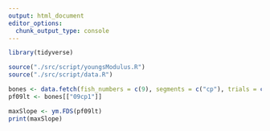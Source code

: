 ```yaml
---
output: html_document
editor_options: 
  chunk_output_type: console
---
```


```r
library(tidyverse)

source("./src/script/youngsModulus.R")
source("./src/script/data.R")
```

```r
bones <- data.fetch(fish_numbers = c(9), segments = c("cp"), trials = c(1,2,3,4))
pf09lt <- bones[["09cp1"]]
```

```r
maxSlope <- ym.FDS(pf09lt)
print(maxSlope)
```




